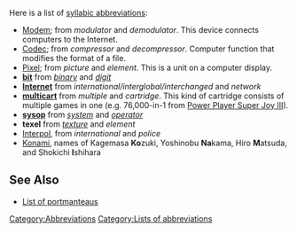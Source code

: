 {{attention}}

Here is a list of [[syllabic abbreviations]]:

* [[Modem]]; from ''modulator'' and ''demodulator''.  This device connects computers to the Internet.
* [[Codec]]; from ''compressor'' and ''decompressor''.  Computer function that modifies the format of a file.
* [[Pixel]]; from ''picture'' and ''element''.  This is a unit on a computer display.
* '''[[bit]]''' from ''[[binary]]'' and ''[[numerical digit|digit]]''
* '''[[Internet]]''' from ''international/interglobal/interchanged'' and ''network''
* '''[[multicart]]''' from ''multiple'' and ''cartridge''.  This kind of cartridge consists of multiple games in one (e.g. 76,000-in-1 from [[Power Player Super Joy III]]).
* '''[[sysop]]''' from ''[[system]]'' and ''[[operator]]''<!--Dubious: combines initial syllables-->
* '''texel''' from ''[[texture]]'' and ''element''
* [[Interpol]], from ''international'' and ''police''
* [[Konami]], names of Kagemasa '''Ko'''zuki, Yoshinobu '''Na'''kama, Hiro '''M'''atsuda, and Shokichi '''I'''shihara

{{listdev}}

==See Also==

* [[List of portmanteaus]]

[[Category:Abbreviations]]
[[Category:Lists of abbreviations]]